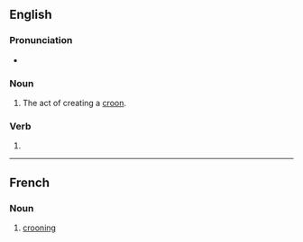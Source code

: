 ==English==

===Pronunciation===
* {{IPA|en|/ˈkɹuːnɪŋ/}}

===Noun===
{{en-noun}}

# The act of creating a [[croon]].

===Verb===
{{head|en|verb form}}

# {{present participle of|en|croon|nocat=1}}

----

==French==

===Noun===
{{fr-noun|m}}

# [[#English|crooning]]